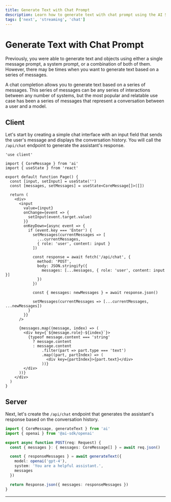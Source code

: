 ```yaml
---
title: Generate Text with Chat Prompt
description: Learn how to generate text with chat prompt using the AI SDK and Next.js
tags: ['next', 'streaming', 'chat']
---
```


# Generate Text with Chat Prompt

Previously, you were able to generate text and objects using either a single message prompt, a system prompt, or a combination of both of them. However, there may be times when you want to generate text based on a series of messages.

A chat completion allows you to generate text based on a series of messages. This series of messages can be any series of interactions between any number of systems, but the most popular and relatable use case has been a series of messages that represent a conversation between a user and a model.

<Browser>
  <ChatGeneration
    history={[
      { role: 'User', content: 'How is it going?' },
      { role: 'Assistant', content: 'All good, how may I help you?' }
    ]}
    inputMessage={{ role: 'User', content: 'Why is the sky blue?' }}
    outputMessage={{
      role: 'Assistant',
      content: 'The sky is blue because of rayleigh scattering.'
    }}
  />
</Browser>

## Client

Let's start by creating a simple chat interface with an input field that sends the user's message and displays the conversation history. You will call the `/api/chat` endpoint to generate the assistant's response.

```tsx filename='app/page.tsx'
'use client'

import { CoreMessage } from 'ai'
import { useState } from 'react'

export default function Page() {
  const [input, setInput] = useState('')
  const [messages, setMessages] = useState<CoreMessage[]>([])

  return (
    <div>
      <input
        value={input}
        onChange={event => {
          setInput(event.target.value)
        }}
        onKeyDown={async event => {
          if (event.key === 'Enter') {
            setMessages(currentMessages => [
              ...currentMessages,
              { role: 'user', content: input }
            ])

            const response = await fetch('/api/chat', {
              method: 'POST',
              body: JSON.stringify({
                messages: [...messages, { role: 'user', content: input }]
              })
            })

            const { messages: newMessages } = await response.json()

            setMessages(currentMessages => [...currentMessages, ...newMessages])
          }
        }}
      />

      {messages.map((message, index) => (
        <div key={`${message.role}-${index}`}>
          {typeof message.content === 'string'
            ? message.content
            : message.content
                .filter(part => part.type === 'text')
                .map((part, partIndex) => (
                  <div key={partIndex}>{part.text}</div>
                ))}
        </div>
      ))}
    </div>
  )
}
```

## Server

Next, let's create the `/api/chat` endpoint that generates the assistant's response based on the conversation history.

```typescript filename='app/api/chat/route.ts'
import { CoreMessage, generateText } from 'ai'
import { openai } from '@ai-sdk/openai'

export async function POST(req: Request) {
  const { messages }: { messages: CoreMessage[] } = await req.json()

  const { responseMessages } = await generateText({
    model: openai('gpt-4'),
    system: 'You are a helpful assistant.',
    messages
  })

  return Response.json({ messages: responseMessages })
}
```

---

<GithubLink link="https://github.com/vercel/ai/blob/main/examples/next-openai-pages/pages/chat/generate-chat/index.tsx" />
